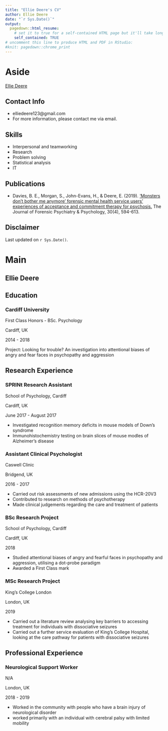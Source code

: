 ```yaml
---
title: "Ellie Deere's CV"
author: Ellie Deere
date: "`r Sys.Date()`"
output:
  pagedown::html_resume:
    # set it to true for a self-contained HTML page but it'll take longer to render
    self_contained: TRUE
# uncomment this line to produce HTML and PDF in RStudio:
#knit: pagedown::chrome_print
---
```


Aside
================================================================================


[Ellie Deere](https://edeere.co.uk){width=80%}


Contact Info {#contact}
--------------------------------------------------------------------------------

- <i class="fa fa-envelope"></i> elliedeere123@gmail.com
- For more information, please contact me via email.


Skills {#skills}
--------------------------------------------------------------------------------

- Interpersonal and teamworking
- Research
- Problem solving
- Statistical analysis
- IT


Publications {#publications}
--------------------------------------------------------------------------------

- Davies, B. E., Morgan, S., John-Evans, H., & Deere, E. (2019). [‘Monsters don’t bother me anymore’ forensic mental health service users’ experiences of acceptance and commitment therapy for psychosis.](https://www.tandfonline.com/doi/abs/10.1080/14789949.2019.1614650) The Journal of Forensic Psychiatry & Psychology, 30(4), 594-613.

Disclaimer {#disclaimer}
--------------------------------------------------------------------------------

<!-- -->

Last updated on `r Sys.Date()`.


Main
================================================================================

Ellie Deere {#title}
--------------------------------------------------------------------------------

Education {data-icon=graduation-cap data-concise=true}
--------------------------------------------------------------------------------

### Cardiff University

First Class Honors - BSc. Psychology

Cardiff, UK

2014 - 2018 

Project: Looking for trouble? An investigation into attentional biases of angry and fear faces in psychopathy and aggression

Research Experience {data-icon=laptop}
--------------------------------------------------------------------------------

### SPRINt Research Assistant

School of Psychology, Cardiff

Cardiff, UK

June 2017 - August 2017

- Investigated recognition memory deficits in mouse models of Down's syndrome
- Immunohistochemistry testing on brain slices of mouse modles of Alzheimer's disease


### Assistant Clinical Psychologist

Caswell Clinic

Bridgend, UK

2016 - 2017

- Carried out risk assessments of new admissions using the HCR-20V3
- Contributed to research on methods of psychotherapy
- Made clinical judgements regarding the care and treatment of patients 

### BSc Research Project

School of Psychology, Cardiff

Cardiff, UK

2018

- Studied attentional biases of angry and fearful faces in psychopathy and aggression, utilising a dot-probe paradigm
- Awarded a First Class mark

### MSc Research Project

King's College London

London, UK

2019

- Carried out a literature review analysing key barriers to accessing treatment for individuals with dissociative seizures
- Carried out a further service evaluation of King's College Hospital, looking at the care pathway for patients with dissociative seizures

Professional Experience {data-icon=suitcase}
--------------------------------------------------------------------------------

### Neurological Support Worker

N/A

London, UK

2018 - 2019

- Worked in the community with people who have a brain injury of neurological disorder
- worked primarily with an individual with cerebral palsy with limited mobility


